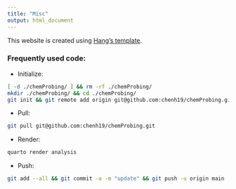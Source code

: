 ```yaml
---
title: "Misc"
output: html_document
---
```


This website is created using [Hang's template](https://chenh19.github.io/Quarto/misc.html).


### Frequently used code:

- Initialize:
```bash
[ -d ./chemProbing/ ] && rm -rf ./chemProbing/
mkdir ./chemProbing/ && cd ./chemProbing/
git init && git remote add origin git@github.com:chenh19/chemProbing.git
```

- Pull:
```bash
git pull git@github.com:chenh19/chemProbing.git
```

- Render:
```bash
quarto render analysis
```

- Push:
```bash
git add --all && git commit -a -m "update" && git push -u origin main
```